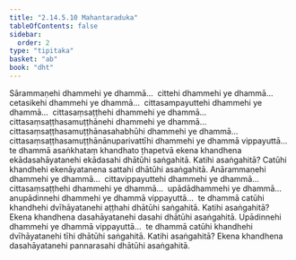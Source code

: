 ```yaml
---
title: "2.14.5.10 Mahantaraduka"
tableOfContents: false
sidebar:
  order: 2
type: "tipitaka"
basket: "ab"
book: "dht"
---
```



<DynamicBreadcrumb />

<Division number="504" book="dht" bookNo="31" page="97">

<Paragraph number="625" book="dht">
Sārammaṇehi dhammehi ye dhammā…  cittehi dhammehi ye dhammā…  cetasikehi dhammehi ye dhammā…  cittasampayuttehi dhammehi ye dhammā…  cittasaṃsaṭṭhehi dhammehi ye dhammā…  cittasaṃsaṭṭhasamuṭṭhānehi dhammehi ye dhammā…  cittasaṃsaṭṭhasamuṭṭhānasahabhūhi dhammehi ye dhammā…  cittasaṃsaṭṭhasamuṭṭhānānuparivattīhi dhammehi ye dhammā vippayuttā…  te dhammā asaṅkhataṃ khandhato ṭhapetvā ekena khandhena ekādasahāyatanehi ekādasahi dhātūhi saṅgahitā. Katihi asaṅgahitā? Catūhi khandhehi ekenāyatanena sattahi dhātūhi asaṅgahitā.
</Paragraph>

</Division>
<Division number="505" book="dht" bookNo="31" page="97">

<Paragraph number="626" book="dht">
Anārammaṇehi dhammehi ye dhammā…  cittavippayuttehi dhammehi ye dhammā…  cittasaṃsaṭṭhehi dhammehi ye dhammā…  upādādhammehi ye dhammā…  anupādinnehi dhammehi ye dhammā vippayuttā…  te dhammā catūhi khandhehi dvīhāyatanehi aṭṭhahi dhātūhi saṅgahitā. Katihi asaṅgahitā? Ekena khandhena dasahāyatanehi dasahi dhātūhi asaṅgahitā.
</Paragraph>

</Division>
<Division number="506" book="dht" bookNo="31" page="97">

<Paragraph number="627" book="dht">
Upādinnehi dhammehi ye dhammā vippayuttā…  te dhammā catūhi khandhehi dvīhāyatanehi tīhi dhātūhi saṅgahitā. Katihi asaṅgahitā? Ekena khandhena dasahāyatanehi pannarasahi dhātūhi asaṅgahitā.
</Paragraph>
</Division>